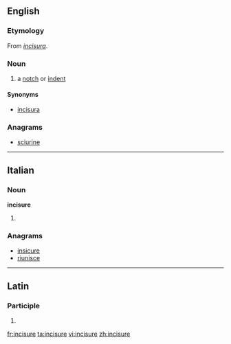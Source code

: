 ==English==

===Etymology===
From {{etyl|la|en}} ''[[incisura#Latin|incisura]]''.

===Noun===
{{en-noun}}

# {{context|anatomy|lang=en}} a [[notch]] or [[indent]]

====Synonyms====
* [[incisura]]

===Anagrams===
* [[sciurine#English|sciurine]]

----

==Italian==

===Noun===
'''incisure''' {{f}}

# {{plural of|incisura|lang=it}}

===Anagrams===
* [[insicure#Italian|insicure]]
* [[riunisce#Italian|riunisce]]

----

==Latin==

===Participle===
{{la-part-form|incīsūre}}

# {{inflection of|incīsūrus||voc|m|s|lang=la}}

[[fr:incisure]]
[[ta:incisure]]
[[vi:incisure]]
[[zh:incisure]]